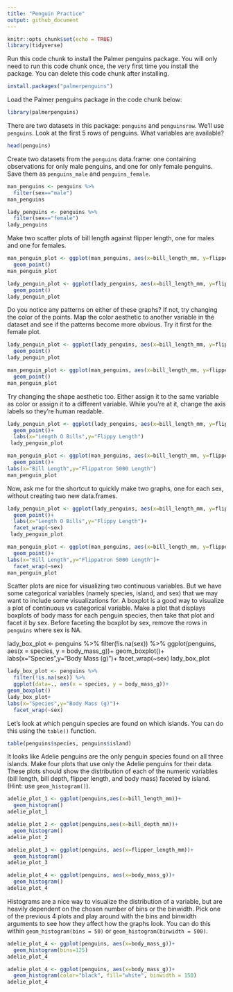 ```yaml
---
title: "Penguin Practice"
output: github_document
---
```


```r
knitr::opts_chunk$set(echo = TRUE)
library(tidyverse)
```

Run this code chunk to install the Palmer penguins package. You will only need to run this code chunk once, the very first time you install the package. You can delete this code chunk after installing.

```r
install.packages("palmerpenguins")
```

Load the Palmer penguins package in the code chunk below:

```r
library(palmerpenguins)
```

There are two datasets in this package: `penguins` and `penguinsraw`. We'll use `penguins`. Look at the first 5 rows of penguins. What variables are available?
```r
head(penguins)
```

Create two datasets from the `penguins` data.frame: one containing observations for only male penguins, and one for only female penguins. Save them as `penguins_male` and `penguins_female`.

```r
man_penguins <- penguins %>% 
  filter(sex=="male")
man_penguins

```

```r
lady_penguins <- penguins %>% 
  filter(sex=="female")
lady_penguins
```

Make two scatter plots of bill length against flipper length, one for males and one for females.

```r
man_penguin_plot <- ggplot(man_penguins, aes(x=bill_length_mm, y=flipper_length_mm))+
  geom_point()
man_penguin_plot
```

```r
lady_penguin_plot <- ggplot(lady_penguins, aes(x=bill_length_mm, y=flipper_length_mm))+
  geom_point()
lady_penguin_plot
```

Do you notice any patterns on either of these graphs? If not, try changing the color of the points. Map the color aesthetic to another variable in the dataset and see if the patterns become more obvious. Try it first for the female plot.

```r
lady_penguin_plot <- ggplot(lady_penguins, aes(x=bill_length_mm, y=flipper_length_mm, color=species))+
  geom_point()
lady_penguin_plot
```

```r
man_penguin_plot <- ggplot(man_penguins, aes(x=bill_length_mm, y=flipper_length_mm, color=species))+
  geom_point()
man_penguin_plot
```

Try changing the shape aesthetic too. Either assign it to the same variable as color or assign it to a different variable. While you're at it, change the axis labels so they're human readable.

```r
lady_penguin_plot <- ggplot(lady_penguins, aes(x=bill_length_mm, y=flipper_length_mm, color=species, shape=island))+
  geom_point()+
  labs(x="Length O Bills",y="Flippy Length")
 lady_penguin_plot
```

```r
man_penguin_plot <- ggplot(man_penguins, aes(x=bill_length_mm, y=flipper_length_mm, color=species, shape=island))+
  geom_point()+
labs(x="Bill Length",y="Flippatron 5000 Length")
man_penguin_plot
```

Now, ask me for the shortcut to quickly make two graphs, one for each sex, without creating two new data.frames.

```r
lady_penguin_plot <- ggplot(lady_penguins, aes(x=bill_length_mm, y=flipper_length_mm, color=species, shape=island))+
  geom_point()+
  labs(x="Length O Bills",y="Flippy Length")+
  facet_wrap(~sex)
 lady_penguin_plot
```


```r
man_penguin_plot <- ggplot(man_penguins, aes(x=bill_length_mm, y=flipper_length_mm, color=species, shape=island))+
  geom_point()+
labs(x="Bill Length",y="Flippatron 5000 Length")+
  facet_wrap(~sex)
man_penguin_plot
```

Scatter plots are nice for visualizing two continuous variables. But we have some categorical variables (namely species, island, and sex) that we may want to include some visualizations for. A boxplot is a good way to visualize a plot of continuous vs categorical variable. Make a plot that displays boxplots of body mass for each penguin species, then take that plot and facet it by sex. Before faceting the boxplot by sex, remove the rows in `penguins` where sex is NA.

lady_box_plot <- penguins %>% 
  filter(!is.na(sex)) %>% 
  ggplot(penguins, aes(x = species, y = body_mass_g))+ 
  geom_boxplot()+
    labs(x="Species",y="Body Mass (g)")+
  facet_wrap(~sex)
lady_box_plot

```r
lady_box_plot <- penguins %>% 
  filter(!is.na(sex)) %>% 
  ggplot(data=., aes(x = species, y = body_mass_g))+ 
geom_boxplot()
lady_box_plot+
labs(x="Species",y="Body Mass (g)")+
  facet_wrap(~sex)
```

Let's look at which penguin species are found on which islands. You can do this using the `table()` function.

```r
table(penguins$species, penguins$island)
```

It looks like Adelie penguins are the only penguin species found on all three islands. Make four plots that use only the Adelie penguins for their data. These plots should show the distribution of each of the numeric variables (bill length, bill depth, flipper length, and body mass) faceted by island. (Hint: use `geom_histogram()`). 

```r
adelie_plot_1 <- ggplot(penguins,aes(x=bill_length_mm))+
  geom_histogram()
adelie_plot_1

adelie_plot_2 <- ggplot(penguins,aes(x=bill_depth_mm))+
  geom_histogram()
adelie_plot_2

adelie_plot_3 <- ggplot(penguins, aes(x=flipper_length_mm))+
  geom_histogram()
adelie_plot_3

adelie_plot_4 <- ggplot(penguins, aes(x=body_mass_g))+
  geom_histogram()
adelie_plot_4
```

Histograms are a nice way to visualize the distribution of a variable, but are heavily dependent on the chosen number of bins or the binwidth. Pick one of the previous 4 plots and play around with the bins and binwidth arguments to see how they affect how the graphs look. You can do this within `geom_histogram(bins = 50)` or `geom_histogram(binwidth = 500)`.

```r
adelie_plot_4 <- ggplot(penguins, aes(x=body_mass_g))+
  geom_histogram(bins=125)
adelie_plot_4

adelie_plot_4 <- ggplot(penguins, aes(x=body_mass_g))+
  geom_histogram(color="black", fill="white", binwidth = 150)
adelie_plot_4

```

